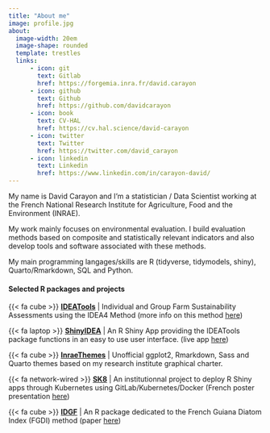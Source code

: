 ```yaml
---
title: "About me"
image: profile.jpg
about:
  image-width: 20em
  image-shape: rounded
  template: trestles
  links:
      - icon: git
        text: Gitlab
        href: https://forgemia.inra.fr/david.carayon
      - icon: github
        text: Github
        href: https://github.com/davidcarayon
      - icon: book
        text: CV-HAL
        href: https://cv.hal.science/david-carayon
      - icon: twitter
        text: Twitter
        href: https://twitter.com/david_carayon
      - icon: linkedin
        text: Linkedin
        href: https://www.linkedin.com/in/carayon-david/
---
```



::: {.column-page}

My name is David Carayon and I'm a statistician / Data Scientist working at the French National Research Institute for Agriculture, Food and the Environment (INRAE).

My work mainly focuses on environmental evaluation. I build evaluation methods based on composite and statistically relevant indicators and also develop tools and software associated with these methods.

My main programming langages/skills are R (tidyverse, tidymodels, shiny), Quarto/Rmarkdown, SQL and Python.

#### Selected R packages and projects

{{< fa cube >}} **[IDEATools](https://cran.r-project.org/web/packages/IDEATools/index.html)** | Individual and Group Farm Sustainability Assessments using the IDEA4 Method (more info on this method [here](https://methode-idea.org)) 

{{< fa laptop >}} **[ShinyIDEA](https://forgemia.inra.fr/sk8/sk8-apps/ettis/shinyidea)** | An R Shiny App providing the IDEATools package functions in an easy to use user interface. (live app [here](https://shinyidea.sk8.inrae.fr/))

{{< fa cube >}} **[InraeThemes](https://davidcarayon.github.io/InraeThemes/)** | Unofficial ggplot2, Rmarkdown, Sass and Quarto themes based on my research institute graphical charter.

{{< fa network-wired >}} **[SK8](https://sk8.inrae.fr)** | An institutionnal project to deploy R Shiny apps through Kubernetes using GitLab/Kubernetes/Docker (French poster presentation [here](https://hal.inrae.fr/hal-04141247v1/document))

{{< fa cube >}} **[IDGF](https://github.com/davidcarayon/IDGF)** | An R package dedicated to the French Guiana Diatom Index (FGDI) method (paper [here](https://doi.org/10.1016/j.ecolind.2020.106248))


:::



